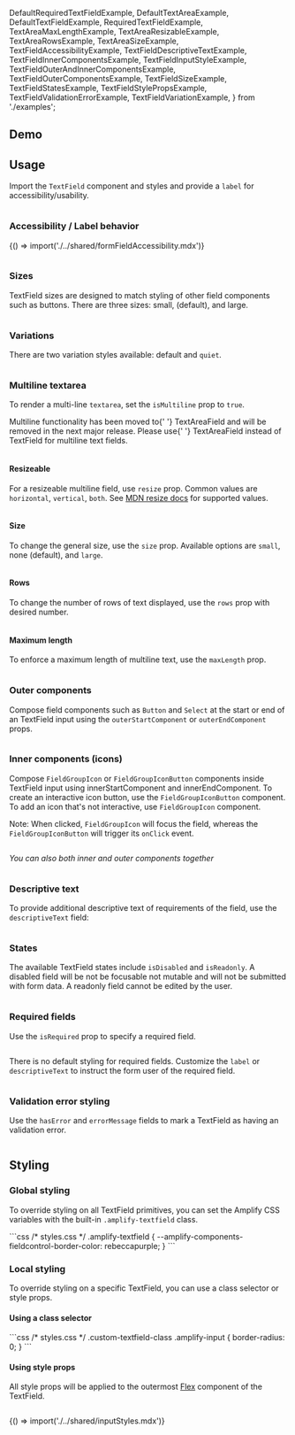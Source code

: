 
  DefaultRequiredTextFieldExample,
  DefaultTextAreaExample,
  DefaultTextFieldExample,
  RequiredTextFieldExample,
  TextAreaMaxLengthExample,
  TextAreaResizableExample,
  TextAreaRowsExample,
  TextAreaSizeExample,
  TextFieldAccessibilityExample,
  TextFieldDescriptiveTextExample,
  TextFieldInnerComponentsExample,
  TextFieldInputStyleExample,
  TextFieldOuterAndInnerComponentsExample,
  TextFieldOuterComponentsExample,
  TextFieldSizeExample,
  TextFieldStatesExample,
  TextFieldStylePropsExample,
  TextFieldValidationErrorExample,
  TextFieldVariationExample,
} from './examples';

## Demo

<TextFieldDemo />

## Usage

Import the `TextField` component and styles and provide a `label` for accessibility/usability.

<Example>
  <DefaultTextFieldExample />
  <ExampleCode>

```jsx file=./examples/DefaultTextFieldExample.tsx

```

</ExampleCode>
</Example>

### Accessibility / Label behavior

<Fragment>{() => import('./../shared/formFieldAccessibility.mdx')}</Fragment>

<Example>
  <TextFieldAccessibilityExample />
  <ExampleCode>

```jsx file=./examples/TextFieldAccessibilityExample.tsx

```

  </ExampleCode>
</Example>

### Sizes

TextField sizes are designed to match styling of other field components such as buttons. There are three sizes: small, (default), and large.

<Example>
  <TextFieldSizeExample />
  <ExampleCode>

```jsx file=./examples/TextFieldSizeExample.tsx

```

  </ExampleCode>
</Example>

### Variations

There are two variation styles available: default and `quiet`.

<Example>
  <TextFieldVariationExample />
  <ExampleCode>

```jsx file=./examples/TextFieldVariationExample.tsx

```

  </ExampleCode>

</Example>

### Multiline textarea

To render a multi-line `textarea`, set the `isMultiline` prop to `true`.

<Alert variation="warning" heading="Deprecated">
  Multiline functionality has been moved to{' '}
  <Link href="./textareafield">TextAreaField</Link> and will be removed in the
  next major release. Please use{' '}
  <Link href="./textareafield">TextAreaField</Link> instead of TextField for
  multiline text fields.
</Alert>

<Example>
  <DefaultTextAreaExample />
  <ExampleCode>

```jsx file=./examples/DefaultTextAreaExample.tsx

```

  </ExampleCode>
</Example>

#### Resizeable

For a resizeable multiline field, use `resize` prop. Common values are `horizontal`, `vertical`, `both`. See [MDN resize docs](https://developer.mozilla.org/en-US/docs/Web/CSS/resize) for supported values.

<Example>
  <TextAreaResizableExample />
  <ExampleCode>

```jsx file=./examples/TextAreaResizableExample.tsx

```

  </ExampleCode>
</Example>

#### Size

To change the general size, use the `size` prop. Available options are `small`, none (default), and `large`.

<Example>
  <TextAreaSizeExample />
  <ExampleCode>

```jsx file=./examples/TextAreaSizeExample.tsx

```

  </ExampleCode>
</Example>

#### Rows

To change the number of rows of text displayed, use the `rows` prop with desired number.

<Example>
  <TextAreaRowsExample />
  <ExampleCode>

```jsx file=./examples/TextAreaRowsExample.tsx

```

  </ExampleCode>
</Example>

#### Maximum length

To enforce a maximum length of multiline text, use the `maxLength` prop.

<Example>
  <TextAreaMaxLengthExample />
  <ExampleCode>

```jsx file=./examples/TextAreaMaxLengthExample.tsx

```

  </ExampleCode>
</Example>

### Outer components

Compose field components such as `Button` and `Select` at the start or end of an TextField input using the `outerStartComponent` or `outerEndComponent` props.

<Example>
  <TextFieldOuterComponentsExample />
  <ExampleCode>

```jsx file=./examples/TextFieldOuterComponentsExample.tsx

```

  </ExampleCode>
</Example>

### Inner components (icons)

Compose `FieldGroupIcon` or `FieldGroupIconButton` components inside TextField input using innerStartComponent and innerEndComponent.
To create an interactive icon button, use the `FieldGroupIconButton` component. To add an icon that's not interactive, use `FieldGroupIcon` component.

Note: When clicked, `FieldGroupIcon` will focus the field, whereas the `FieldGroupIconButton` will trigger its `onClick` event.

<Example>
  <TextFieldInnerComponentsExample />
  <ExampleCode>

```jsx file=./examples/TextFieldInnerComponentsExample.tsx

```

  </ExampleCode>
</Example>

_You can also both inner and outer components together_

<Example>
  <TextFieldOuterAndInnerComponentsExample />
  <ExampleCode>

```jsx file=./examples/TextFieldOuterAndInnerComponentsExample.tsx

```

  </ExampleCode>
</Example>

### Descriptive text

To provide additional descriptive text of requirements of the field, use the `descriptiveText` field:

<Example>
  <TextFieldDescriptiveTextExample />
  <ExampleCode>

```jsx file=./examples/TextFieldDescriptiveTextExample.tsx

```

  </ExampleCode>
</Example>

### States

The available TextField states include `isDisabled` and `isReadonly`. A disabled field will be not be focusable not mutable and will not be submitted with form data. A readonly field cannot be edited by the user.

<Example>
  <TextFieldStatesExample />
  <ExampleCode>

```jsx file=./examples/TextFieldStatesExample.tsx

```

  </ExampleCode>
</Example>

### Required fields

Use the `isRequired` prop to specify a required field.

<Example>
  <DefaultRequiredTextFieldExample />
  <ExampleCode>

```jsx file=./examples/DefaultRequiredTextFieldExample.tsx

```

  </ExampleCode>
</Example>

There is no default styling for required fields. Customize the `label` or `descriptiveText` to instruct the form user of the required field.

<Example>
  <RequiredTextFieldExample />
  <ExampleCode>

```jsx file=./examples/RequiredTextFieldExample.tsx

```

  </ExampleCode>
</Example>

### Validation error styling

Use the `hasError` and `errorMessage` fields to mark a TextField as having an validation error.

<Example>
  <TextFieldValidationErrorExample />
  <ExampleCode>

```jsx file=./examples/TextFieldValidationErrorExample.tsx

```

  </ExampleCode>
</Example>

## Styling

### Global styling

To override styling on all TextField primitives, you can set the Amplify CSS variables with the built-in `.amplify-textfield` class.

<Example>
  <TextField
    label="Globally styled field"
    className="globally-styled-textfield"
  />
  <ExampleCode>
```css
/* styles.css */
.amplify-textfield {
  --amplify-components-fieldcontrol-border-color: rebeccapurple;
}
```
  </ExampleCode>
</Example>

### Local styling

To override styling on a specific TextField, you can use a class selector or style props.

#### Using a class selector

<Example>
  <TextField className="custom-textfield-class" label="Square field" />
  <ExampleCode>
```css
/* styles.css */
.custom-textfield-class .amplify-input {
  border-radius: 0;
}
```
  </ExampleCode>
</Example>

#### Using style props

All style props will be applied to the outermost [Flex](/components/flex) component of the TextField.

<Example>
  <TextFieldStylePropsExample />
  <ExampleCode>

```jsx file=./examples/TextFieldStylePropsExample.tsx

```

  </ExampleCode>
</Example>

<Fragment>{() => import('./../shared/inputStyles.mdx')}</Fragment>

<Example>
  <TextFieldInputStyleExample />
  <ExampleCode>

```jsx file=./examples/TextFieldInputStyleExample.tsx

```

  </ExampleCode>
</Example>
